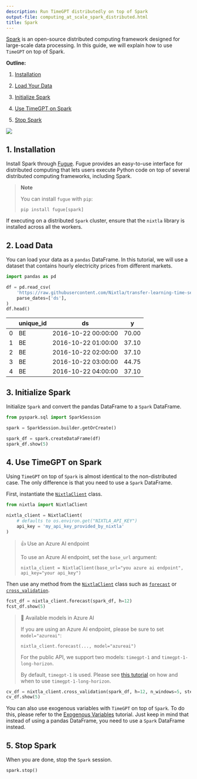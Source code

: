 ```yaml
---
description: Run TimeGPT distributedly on top of Spark
output-file: computing_at_scale_spark_distributed.html
title: Spark
---
```



[Spark](https://spark.apache.org/) is an open-source distributed
computing framework designed for large-scale data processing. In this
guide, we will explain how to use `TimeGPT` on top of Spark.

**Outline:**

1.  [Installation](#installation)

2.  [Load Your Data](#load-your-data)

3.  [Initialize Spark](#initialize-spark)

4.  [Use TimeGPT on Spark](#use-timegpt-on-spark)

5.  [Stop Spark](#stop-spark)

[![](https://colab.research.google.com/assets/colab-badge.svg)](https://colab.research.google.com/github/Nixtla/nixtla/blob/main/nbs/docs/tutorials/16_computing_at_scale_spark_distributed.ipynb)

## 1. Installation

Install Spark through [Fugue](https://fugue-tutorials.readthedocs.io/).
Fugue provides an easy-to-use interface for distributed computing that
lets users execute Python code on top of several distributed computing
frameworks, including Spark.

> **Note**
>
> You can install `fugue` with `pip`:
>
> ```shell
> pip install fugue[spark]
> ```

If executing on a distributed `Spark` cluster, ensure that the `nixtla`
library is installed across all the workers.

## 2. Load Data

You can load your data as a `pandas` DataFrame. In this tutorial, we
will use a dataset that contains hourly electricity prices from
different markets.

```python
import pandas as pd
```


```python
df = pd.read_csv(
    'https://raw.githubusercontent.com/Nixtla/transfer-learning-time-series/main/datasets/electricity-short.csv',
    parse_dates=['ds'],
) 
df.head()
```

|     | unique_id | ds                  | y     |
|-----|-----------|---------------------|-------|
| 0   | BE        | 2016-10-22 00:00:00 | 70.00 |
| 1   | BE        | 2016-10-22 01:00:00 | 37.10 |
| 2   | BE        | 2016-10-22 02:00:00 | 37.10 |
| 3   | BE        | 2016-10-22 03:00:00 | 44.75 |
| 4   | BE        | 2016-10-22 04:00:00 | 37.10 |

## 3. Initialize Spark

Initialize `Spark` and convert the pandas DataFrame to a `Spark`
DataFrame.

```python
from pyspark.sql import SparkSession
```


```python
spark = SparkSession.builder.getOrCreate()
```


```python
spark_df = spark.createDataFrame(df)
spark_df.show(5)
```

## 4. Use TimeGPT on Spark

Using `TimeGPT` on top of `Spark` is almost identical to the
non-distributed case. The only difference is that you need to use a
`Spark` DataFrame.

First, instantiate the
[`NixtlaClient`](src/nixtla_client.html#nixtlaclient)
class.

```python
from nixtla import NixtlaClient
```


```python
nixtla_client = NixtlaClient(
    # defaults to os.environ.get("NIXTLA_API_KEY")
    api_key = 'my_api_key_provided_by_nixtla'
)
```

> 👍 Use an Azure AI endpoint
>
> To use an Azure AI endpoint, set the `base_url` argument:
>
> `nixtla_client = NixtlaClient(base_url="you azure ai endpoint", api_key="your api_key")`

Then use any method from the
[`NixtlaClient`](src/nixtla_client.html#nixtlaclient)
class such as
[`forecast`](https://docs.nixtla.io/docs/reference-sdk_reference#nixtlaclientforecast)
or
[`cross_validation`](https://docs.nixtla.io/docs/reference-sdk_reference#nixtlaclientcross_validation).

```python
fcst_df = nixtla_client.forecast(spark_df, h=12)
fcst_df.show(5)
```

> 📘 Available models in Azure AI
>
> If you are using an Azure AI endpoint, please be sure to set
> `model="azureai"`:
>
> `nixtla_client.forecast(..., model="azureai")`
>
> For the public API, we support two models: `timegpt-1` and
> `timegpt-1-long-horizon`.
>
> By default, `timegpt-1` is used. Please see [this
> tutorial](https://docs.nixtla.io/docs/tutorials-long_horizon_forecasting)
> on how and when to use `timegpt-1-long-horizon`.

```python
cv_df = nixtla_client.cross_validation(spark_df, h=12, n_windows=5, step_size=2)
cv_df.show(5)
```

You can also use exogenous variables with `TimeGPT` on top of `Spark`.
To do this, please refer to the [Exogenous
Variables](https://docs.nixtla.io/docs/tutorials-exogenous_variables)
tutorial. Just keep in mind that instead of using a pandas DataFrame,
you need to use a `Spark` DataFrame instead.

## 5. Stop Spark

When you are done, stop the `Spark` session.

```python
spark.stop()
```


